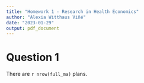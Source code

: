 ```yaml
---
title: "Homework 1 - Research in Health Economics"
author: "Alexia Witthaus Viñé"
date: "2023-01-29"
output: pdf_document
---
```



# Question 1 

There are `r nrow(full_ma)` plans. 